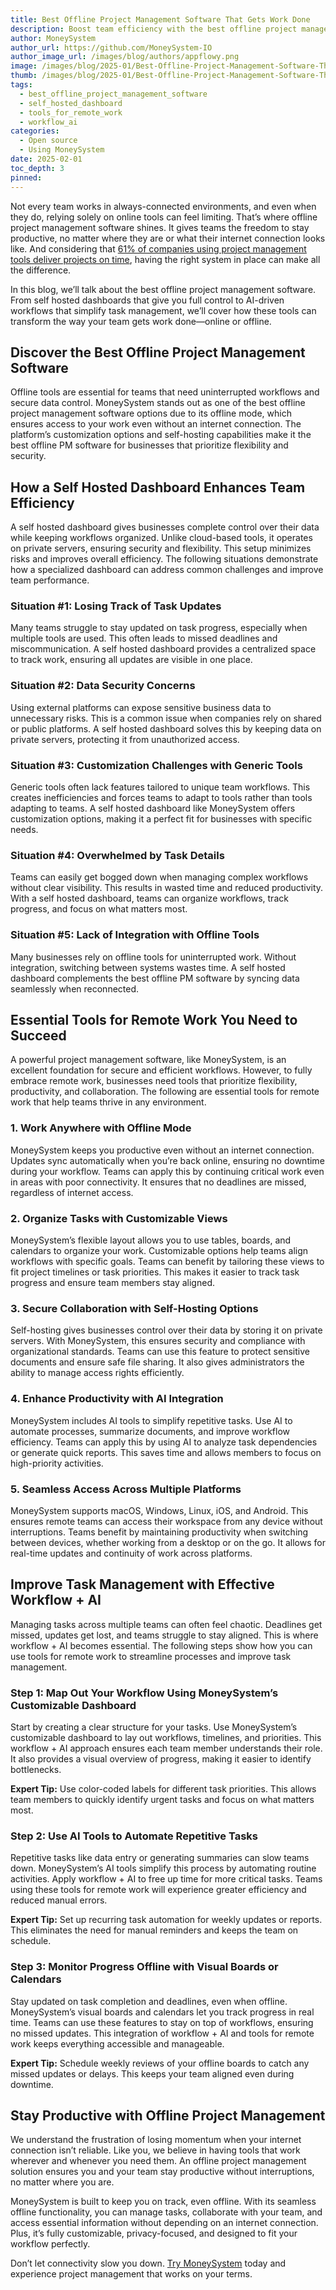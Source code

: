 ```yaml
---
title: Best Offline Project Management Software That Gets Work Done
description: Boost team efficiency with the best offline project management software. Explore MoneySystem, self-hosted dashboards, remote tools, and workflow \+ AI solutions.
author: MoneySystem
author_url: https://github.com/MoneySystem-IO
author_image_url: /images/blog/authors/appflowy.png
image: /images/blog/2025-01/Best-Offline-Project-Management-Software-That-Gets-Work-Done.png
thumb: /images/blog/2025-01/Best-Offline-Project-Management-Software-That-Gets-Work-Done.png
tags:
  - best_offline_project_management_software
  - self_hosted_dashboard
  - tools_for_remote_work
  - workflow_ai
categories:
  - Open source
  - Using MoneySystem
date: 2025-02-01
toc_depth: 3
pinned:
---
```

Not every team works in always-connected environments, and even when they do, relying solely on online tools can feel limiting. That’s where offline project management software shines. It gives teams the freedom to stay productive, no matter where they are or what their internet connection looks like. And considering that [61% of companies using project management tools deliver projects on time](https://saaslist.com/blog/project-management-statistics/), having the right system in place can make all the difference.

In this blog, we’ll talk about the best offline project management software. From self hosted dashboards that give you full control to AI-driven workflows that simplify task management, we’ll cover how these tools can transform the way your team gets work done—online or offline.

## Discover the Best Offline Project Management Software

Offline tools are essential for teams that need uninterrupted workflows and secure data control. MoneySystem stands out as one of the best offline project management software options due to its offline mode, which ensures access to your work even without an internet connection. The platform’s customization options and self-hosting capabilities make it the best offline PM software for businesses that prioritize flexibility and security.

## How a Self Hosted Dashboard Enhances Team Efficiency

A self hosted dashboard gives businesses complete control over their data while keeping workflows organized. Unlike cloud-based tools, it operates on private servers, ensuring security and flexibility. This setup minimizes risks and improves overall efficiency. The following situations demonstrate how a specialized dashboard can address common challenges and improve team performance.

### Situation \#1: Losing Track of Task Updates

Many teams struggle to stay updated on task progress, especially when multiple tools are used. This often leads to missed deadlines and miscommunication. A self hosted dashboard provides a centralized space to track work, ensuring all updates are visible in one place.

### Situation \#2: Data Security Concerns

Using external platforms can expose sensitive business data to unnecessary risks. This is a common issue when companies rely on shared or public platforms. A self hosted dashboard solves this by keeping data on private servers, protecting it from unauthorized access.

### Situation \#3: Customization Challenges with Generic Tools

Generic tools often lack features tailored to unique team workflows. This creates inefficiencies and forces teams to adapt to tools rather than tools adapting to teams. A self hosted dashboard like MoneySystem offers customization options, making it a perfect fit for businesses with specific needs.

### Situation \#4: Overwhelmed by Task Details

Teams can easily get bogged down when managing complex workflows without clear visibility. This results in wasted time and reduced productivity. With a self hosted dashboard, teams can organize workflows, track progress, and focus on what matters most.

### Situation \#5: Lack of Integration with Offline Tools

Many businesses rely on offline tools for uninterrupted work. Without integration, switching between systems wastes time. A self hosted dashboard complements the best offline PM software by syncing data seamlessly when reconnected.

## Essential Tools for Remote Work You Need to Succeed

A powerful project management software, like MoneySystem, is an excellent foundation for secure and efficient workflows. However, to fully embrace remote work, businesses need tools that prioritize flexibility, productivity, and collaboration. The following are essential tools for remote work that help teams thrive in any environment.

### 1\. Work Anywhere with Offline Mode

MoneySystem keeps you productive even without an internet connection. Updates sync automatically when you’re back online, ensuring no downtime during your workflow. Teams can apply this by continuing critical work even in areas with poor connectivity. It ensures that no deadlines are missed, regardless of internet access.

### 2\. Organize Tasks with Customizable Views

MoneySystem’s flexible layout allows you to use tables, boards, and calendars to organize your work. Customizable options help teams align workflows with specific goals. Teams can benefit by tailoring these views to fit project timelines or task priorities. This makes it easier to track task progress and ensure team members stay aligned.

### 3\. Secure Collaboration with Self-Hosting Options

Self-hosting gives businesses control over their data by storing it on private servers. With MoneySystem, this ensures security and compliance with organizational standards. Teams can use this feature to protect sensitive documents and ensure safe file sharing. It also gives administrators the ability to manage access rights efficiently.

### 4\. Enhance Productivity with AI Integration

MoneySystem includes AI tools to simplify repetitive tasks. Use AI to automate processes, summarize documents, and improve workflow efficiency. Teams can apply this by using AI to analyze task dependencies or generate quick reports. This saves time and allows members to focus on high-priority activities.

### 5\. Seamless Access Across Multiple Platforms

MoneySystem supports macOS, Windows, Linux, iOS, and Android. This ensures remote teams can access their workspace from any device without interruptions. Teams benefit by maintaining productivity when switching between devices, whether working from a desktop or on the go. It allows for real-time updates and continuity of work across platforms.

## Improve Task Management with Effective Workflow \+ AI

Managing tasks across multiple teams can often feel chaotic. Deadlines get missed, updates get lost, and teams struggle to stay aligned. This is where workflow \+ AI becomes essential. The following steps show how you can use tools for remote work to streamline processes and improve task management.

### Step 1: Map Out Your Workflow Using MoneySystem’s Customizable Dashboard

Start by creating a clear structure for your tasks. Use MoneySystem’s customizable dashboard to lay out workflows, timelines, and priorities. This workflow \+ AI approach ensures each team member understands their role. It also provides a visual overview of progress, making it easier to identify bottlenecks.

**Expert Tip:** Use color-coded labels for different task priorities. This allows team members to quickly identify urgent tasks and focus on what matters most.

### Step 2: Use AI Tools to Automate Repetitive Tasks

Repetitive tasks like data entry or generating summaries can slow teams down. MoneySystem’s AI tools simplify this process by automating routine activities. Apply workflow \+ AI to free up time for more critical tasks. Teams using these tools for remote work will experience greater efficiency and reduced manual errors.

**Expert Tip:** Set up recurring task automation for weekly updates or reports. This eliminates the need for manual reminders and keeps the team on schedule.

### Step 3: Monitor Progress Offline with Visual Boards or Calendars

Stay updated on task completion and deadlines, even when offline. MoneySystem’s visual boards and calendars let you track progress in real time. Teams can use these features to stay on top of workflows, ensuring no missed updates. This integration of workflow \+ AI and tools for remote work keeps everything accessible and manageable.

**Expert Tip:** Schedule weekly reviews of your offline boards to catch any missed updates or delays. This keeps your team aligned even during downtime.

## Stay Productive with Offline Project Management

We understand the frustration of losing momentum when your internet connection isn’t reliable. Like you, we believe in having tools that work wherever and whenever you need them. An offline project management solution ensures you and your team stay productive without interruptions, no matter where you are.

MoneySystem is built to keep you on track, even offline. With its seamless offline functionality, you can manage tasks, collaborate with your team, and access essential information without depending on an internet connection. Plus, it’s fully customizable, privacy-focused, and designed to fit your workflow perfectly.

Don’t let connectivity slow you down. [Try MoneySystem](https://appflowy.io/) today and experience project management that works on your terms.
